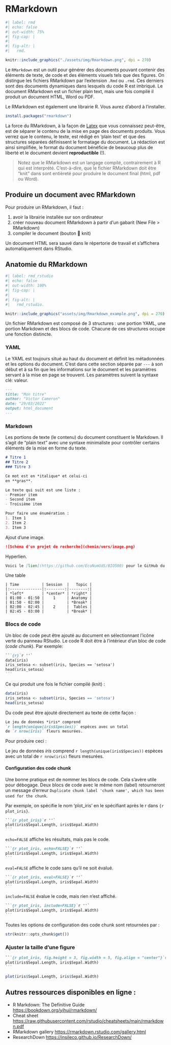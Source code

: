 # RMarkdown {#sec-rmd1}

```r
#| label: rmd
#| echo: false
#| out-width: 75%
#| fig-cap: |
#|    
#| fig-alt: |
#|   rmd.

knitr::include_graphics("./assets/img/Rmarkdown.png", dpi = 270)
```

Le `RMarkdown` est un outil pour générer des documents pouvant contenir des éléments de texte, de code et des éléments visuels tels que des figures. On distingue les fichiers RMarkdown par l'extension `.Rmd` ou `.rmd`. Ces derniers sont des documents dynamiques dans lesquels du code R est imbriqué. Le document RMarkdown est un fichier plain text, mais une fois compilé il produit un document HTML, Word ou PDF.

Le RMarkdown est également une librairie R. Vous aurez d’abord à l'installer.

```R
install.packages("rmarkdown")
```

La force du RMarkdown, à la façon de [Latex](https://fr.wikipedia.org/wiki/LaTeX) que vous connaissez peut-être, est de séparer le contenu de la mise en page des documents produits. Vous verrez que le contenu, le texte, est rédigé en 'plain text' et que des structures séparées définissent le formatage du document. La rédaction est ainsi simplifiée, le format du document bénéficie de beaucoup plus de liberté et le document devient **reproductible** (!).

> Notez que le RMarkdown est un langage compilé, contrairement à R qui est interprété. C'est-à-dire, que le fichier RMarkdown doit être "knit" dans sont entièreté pour produire le document final (html, pdf ou Word).


## Produire un document avec RMarkdown

Pour produire un RMarkdown, il faut :

1. avoir la librairie installée sur son ordinateur
2. créer nouveau document RMarkdown à partir d'un gabarit (New File > RMarkdown)
3. compiler le document (bouton 🧶 knit)

Un document HTML sera sauvé dans le répertorie de travail et s'affichera automatiquement dans RStudio.


## Anatomie du RMarkdown

```r
#| label: rmd_rstudio
#| echo: false
#| out-width: 100%
#| fig-cap: |
#|    
#| fig-alt: |
#|   rmd_rstudio.

knitr::include_graphics("assets/img/Rmarkdown_example.png", dpi = 270)
```

Un fichier RMarkdown est composé de 3 structures : une portion YAML, une portion Markdown et des blocs de code. Chacune de ces structures occupe une fonction distincte.

### YAML

Le YAML est toujours situé au haut du document et définit les métadonnées et les options du document. C'est dans cette section séparée par `---` à son début et à sa fin que les informations sur le document et les paramètres servant à la mise en page se trouvent. Les paramètres suivent la syntaxe clé: valeur.

```Markdown
---
title: "Mon titre"
author: "Victor Cameron"
date: "29/03/2022"
output: html_document
---
```

### Markdown

Les portions de texte (le contenu) du document constituent le Markdown. Il s'agit de "plain text" avec une syntaxe minimaliste pour contrôler certains éléments de la mise en forme du texte.

```Markdown
# Titre 1
## Titre 2
### Titre 3

Ce mot est en *italique* et celui-ci
en **gras**.

Le texte qui suit est une liste :
- Premier item
- Second item
- Troisième item

Pour faire une énumération : 
1. Item 1
2. Item 2
3. Item 3
```

Ajout d'une image.

```Markdown
![Schéma d'un projet de recherche](chemin/vers/image.png)
```

Hyperlien.

```Markdown
Voici le [lien](https://github.com/EcoNumUdS/BIO500) pour le GitHub du cours BIO500.
```

Une table

```
| Time          | Session  |   Topic |
|:--------------|:--------:|--------:|
| *left*        | *center* | *right* |
| 01:00 - 01:50 |    1     | Anatomy |
| 01:50 - 02:00 |          | *Break* |
| 02:00 - 02:45 |    2     |  Tables |
| 02:45 - 03:00 |          | *Break* |
```

### Blocs de code

Un bloc de code peut être ajouté au document en sélectionnant l'icône verte du panneau RStudio. Le code R doit être à l'intérieur d'un bloc de code (*code chunk*). Par exemple:

````md
```{r}`r ''`
data(iris)
iris_setosa <- subset(iris, Species == 'setosa')
head(iris_setosa)
```
````

Ce qui produit une fois le fichier compilé (knit) :

```r
data(iris)
iris_setosa <- subset(iris, Species == 'setosa')
head(iris_setosa)
```



Du code peut être ajouté directement au texte de cette façon :

```md
Le jeu de données *iris* comprend 
`r length(unique(iris$Species))` espèces avec un total 
de `r nrow(iris)` fleurs mesurées.
```

Pour produire ceci :

Le jeu de données *iris* comprend `r length(unique(iris$Species))` espèces
avec un total de `r nrow(iris)` fleurs mesurées.

#### Configuration des code chunk

Une bonne pratique est de nommer les blocs de code. Cela s'avère utile pour débogage. Deux blocs de code avec le même nom (label) retourneront un message d'erreur `Duplicate chunk label 'chunk name', which has been used for the chunk`.

Par exemple, on spécifie le nom 'plot_iris' en le spécifiant après le r dans `{r plot_iris}`.

````md
```{r plot_iris}`r ''`
plot(iris$Sepal.Length, iris$Sepal.Width)
```
````
`echo=FALSE`  affiche les résultats, mais pas le code.
````md
```{r plot_iris, echo=FALSE}`r ''`
plot(iris$Sepal.Length, iris$Sepal.Width)
```
````
`eval=FALSE`  affiche le code sans qu'il ne soit évalué.
````md
```{r plot_iris, eval=FALSE}`r ''`
plot(iris$Sepal.Length, iris$Sepal.Width)
```
````
`include=FALSE` évalue le code, mais rien n'est affiché.
````md
```{r plot_iris, include=FALSE}`r ''`
plot(iris$Sepal.Length, iris$Sepal.Width)
```
````

Toutes les options de configuration des code chunk sont retournées par :

```r
str(knitr::opts_chunk$get())
```


### Ajuster la taille d'une figure

````md
```{r plot_iris, fig.height = 3, fig.width = 5, fig.align = "center"}`r ''`
plot(iris$Sepal.Length, iris$Sepal.Width)
```
````

```r
plot(iris$Sepal.Length, iris$Sepal.Width)
```


## Autres ressources disponibles en ligne :

- R Markdown: The Definitive Guide [https://bookdown.org/yihui/rmarkdown/](https://bookdown.org/yihui/rmarkdown/)
- Cheat sheet [https://raw.githubusercontent.com/rstudio/cheatsheets/main/rmarkdown.pdf](https://raw.githubusercontent.com/rstudio/cheatsheets/main/rmarkdown.pdf)
- RMarkdown gallery [https://rmarkdown.rstudio.com/gallery.html](https://rmarkdown.rstudio.com/gallery.html)
- ResearchDown [https://insileco.github.io/ResearchDown/](https://insileco.github.io/ResearchDown/)


